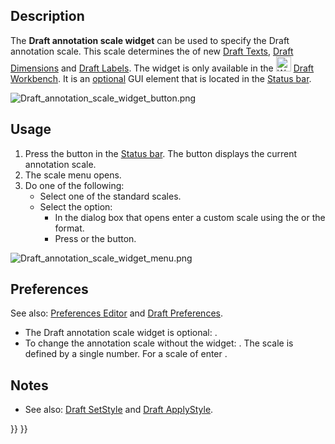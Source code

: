<languages/>

{{Docnav
|[[Draft_Tray|Tray]]
|[[Draft_snap_widget|Snap widget]]
|[[Draft_Workbench|Draft]]
|IconL=
|IconR=
|IconC=Workbench_Draft.svg
}}

{{TOCright}}

==Description==

The '''Draft annotation scale widget''' can be used to specify the Draft annotation scale. This scale determines the  {{PropertyView|Scale Multiplier}} of new [[Draft_Text|Draft Texts]], [[Draft_Dimension|Draft Dimensions]] and [[Draft_Label|Draft Labels]]. The widget is only available in the [[Image:Workbench_Draft.svg|24px]] [[Draft_Workbench|Draft Workbench]]. It is an [[#Preferences|optional]] GUI element that is located in the [[Status_bar|Status bar]].

[[Image:Draft_annotation_scale_widget_button.png]]
{{Caption|The Draft annotation scale widget}}

==Usage==

# Press the {{Button|x:x}} button in the [[Status_bar|Status bar]]. The button displays the current annotation scale.
# The scale menu opens.
# Do one of the following:
#* Select one of the standard scales.
#* Select the {{MenuCommand|custom}} option:
#** In the dialog box that opens enter a custom scale using the {{Value|x:x}} or the {{Value|x<nowiki>=</nowiki>x}} format.
#** Press {{KEY|Enter}} or the {{Button|OK}} button.

[[Image:Draft_annotation_scale_widget_menu.png]]
{{Caption|The menu of the widget}}

==Preferences==

See also: [[Preferences_Editor|Preferences Editor]] and [[Draft_Preferences|Draft Preferences]].

* The Draft annotation scale widget is optional: {{MenuCommand|Edit → Preferences... → Draft → Interface → Show the Annotation scale widget in the Draft Workbench}}.
* To change the annotation scale without the widget: {{MenuCommand|Tools → Edit parameters... → BaseApp → Preferences → Mod → Draft → DraftAnnotationScale}}. The scale is defined by a single number. For a scale of {{Value|1:50}} enter {{Value|0.02}}.

==Notes==

* See also: [[Draft_SetStyle|Draft SetStyle]] and [[Draft_ApplyStyle|Draft ApplyStyle]].


{{Docnav
|[[Draft_Tray|Tray]]
|[[Draft_snap_widget|Snap widget]]
|[[Draft_Workbench|Draft]]
|IconL=
|IconR=
|IconC=Workbench_Draft.svg
}}

{{Draft Tools navi{{#translation:}}}}
{{Userdocnavi{{#translation:}}}}